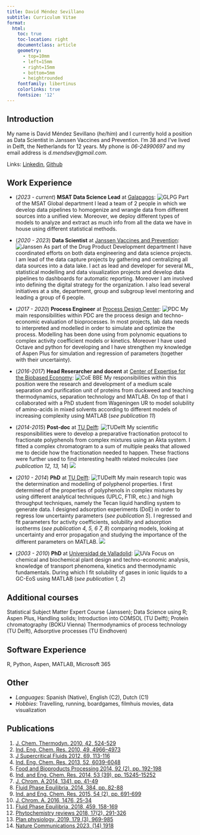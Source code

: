 ```yaml
---
title: David Méndez Sevillano
subtitle: Curriculum Vitae
format: 
  html: 
    toc: true
    toc-location: right
    documentclass: article
    geometry:
      - top=10mm
      - left=15mm
      - right=15mm
      - bottom=5mm
      - heightrounded
    fontfamily: libertinus
    colorlinks: true
    fontsize: '12'
---
```


## Introduction

My name is David Méndez Sevillano (*he/him*) and I currently hold a position as Data Scientist in Janssen Vaccines and Prevention. I'm 38 and I've lived in Delft, the Netherlands for 12 years. My phone is *06-24990697* and my email address is *d.mendsev\@gmail.com.*

Links: [Linkedin](https://www.linkedin.com/in/dmendezsev/), [Github](https://github.com/damense)

## Work Experience

-   (*2023 - current*) **MSAT Data Science Lead** at [Galapagos]{.underline}: ![GLPG](Galapagos-logo.jpg){.column-margin} Part of the MSAT Global department I lead a team of 2 people in which we develop data pipelines to homogenize and wrangle data from different sources into a unified view. Moreover, we deploy different types of models to analyze and extract as much info from all the data we have in house using different statistical methods. 

-   (*2020 - 2023*) **Data Scientist** at [Janssen Vaccines and Prevention]{.underline}: ![Janssen](logo-janssen.gif){.column-margin} As part of the Drug Product Development department I have coordinated efforts on both data engineering and data science projects. I am lead of the data capture projects by gathering and centralizing all data sources into a data lake. I act as lead and developer for several ML, statistical modelling and data visualization projects and develop data pipelines to dashboards for automatic reporting. Moreover I am involved into defining the digital strategy for the organization. I also lead several initiatives at a site, department, group and subgroup level mentoring and leading a group of 6 people.

-   (*2017 - 2020*) **Process Engineer** at [Process Design Center]{.underline}: ![PDC](pdc-logo.png){.column-margin} My main responsibilities within PDC are the process design and techno-economic evaluation of bioprocesses. In most projects, lab data needs to interpreted and modelled in order to simulate and optimize the process. Modelling has been done using from polynomic equations to complex activity coefficient models or kinetics. Moreover I have used Octave and python for developing and I have strengthen my knowledge of Aspen Plus for simulation and regression of parameters (together with their uncertainty).

-   (*2016-2017*) **Head Reserarcher and docent** at [Center of Expertise for the Biobased Economy]{.underline}: ![CoE BBE](coebbe-logo.jpg){.column-margin} My responsibilities within this position were the research and development of a medium scale separation and purification unit of proteins from duckweed and teaching thermodynamics, separation technology and MATLAB. On top of that I collaborated with a PhD student from Wageningen UR to model solubility of amino-acids in mixed solvents according to different models of increasing complexity using MATLAB (*see publication 11*)

-   (*2014-2015*) **Post-doc** at [TU Delft]{.underline}: ![TUDelft](delft.png){.column-margin} My scientific responsibilities were to develop a preparative fractionation protocol to fractionate polyphenols from complex mixtures using an Äkta system. I fitted a complex chromatogram to a sum of multiple peaks that allowed me to decide how the fractionation needed to happen. These fractions were further used to find interesting health related molecules (*see publication 12, 13, 14*) ![](white.png){.column-margin}

-   (*2010 - 2014*) **PhD** at [TU Delft]{.underline}: ![TUDelft](delft.png){.column-margin} My main research topic was the determination and modelling of polyphenol properties. I first determined of the properties of polyphenols in complex mixtures by using different analytical techniques (UPLC, FTIR, etc.) and high throughput techniques, namely the Tecan liquid handling system to generate data. I designed adsorption experiments (DoE) in order to regress low uncertainty parameters (*see publication 5*). I regressed and fit parameters for activity coefficients, solubility and adsorption isotherms (*see publication 4, 5, 6 7, 8*) comparing models, looking at uncertainty and error propagation and studying the importance of the different parameters on MATLAB. ![](white.png){.column-margin}

-   (*2003 - 2010*) **PhD** at [Universidad de Valladolid]{.underline}: ![UVa](uva.jpeg){.column-margin} Focus on chemical and biochemical plant design and techno-economic analysis, knowledge of transport phenomena, kinetics and thermodynamic fundamentals. During which I fit solubility of gases in ionic liquids to a GC-EoS using MATLAB (*see publication 1, 2*)

## Additional courses

Statistical Subject Matter Expert Course (Janssen); Data Science using R; Aspen Plus, Handling solids; Introduction into COMSOL (TU Delft); Protein chromatography (BOKU Vienna) Thermodynamics of process technology (TU Delft), Adsorptive processes (TU Eindhoven)

## Software Experience

R, Python, Aspen, MATLAB, Microsoft 365

## Other

-   *Languages*: Spanish (Native), English (C2), Dutch (C1)
-   *Hobbies*: Travelling, running, boardgames, filmhuis movies, data visualization

## Publications

1.  [J. Chem. Thermodyn. 2010, 42, 524-529](https://www.sciencedirect.com/science/article/abs/pii/S0021961409002742)
2.  [Ind. Eng. Chem. Res. 2010, 49, 4966--4973](https://pubs.acs.org/doi/abs/10.1021/ie901989f)
3.  [J Supercritical Fluids 2012, 69, 113-116](https://www.sciencedirect.com/science/article/abs/pii/S0896844612002008)
4.  [Ind. Eng. Chem. Res. 2013, 52, 6039-6048](https://pubs.acs.org/doi/abs/10.1021/ie400113t)
5.  [Food and Bioproducts Processing 2014, 92 (2), pp. 192-198](https://www.sciencedirect.com/science/article/abs/pii/S0960308514000182)
6.  [Ind. and Eng. Chem. Res. 2014, 53 (39), pp. 15245-15252](https://pubs.acs.org/doi/abs/10.1021/ie5026419)
7.  [J. Chrom. A 2014, 1341, pp. 41-49](https://www.sciencedirect.com/science/article/abs/pii/S0021967314004269)
8.  [Fluid Phase Equilibria, 2014, 384, pp. 82-88](https://www.sciencedirect.com/science/article/abs/pii/S0378381214005664)
9.  [Ind. and Eng. Chem. Res. 2015, 54 (2), pp. 691-699](https://pubs.acs.org/doi/abs/10.1021/ie5038962)
10. [J. Chrom. A. 2016, 1476, 25-34](https://www.sciencedirect.com/science/article/abs/pii/S0021967316314182)
11. [Fluid Phase Equilibria, 2018, 459, 158-169](https://www.sciencedirect.com/science/article/abs/pii/S0378381217304740)
12. [Phytochemistry reviews 2018, 17(2), 291-326](https://link.springer.com/article/10.1007/s11101-017-9532-2)
13. [Plan physiology, 2019, 179 (3), 969-985](https://academic.oup.com/plphys/article/179/3/969/6116733)
14. [Nature Communications 2023, (14) 1918](https://www.nature.com/articles/s41467-023-37561-2)
